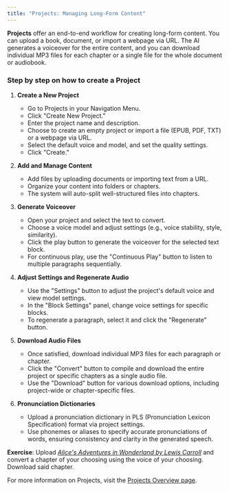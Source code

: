 ```yaml
---
title: "Projects: Managing Long-Form Content"
---
```


**Projects** offer an end-to-end workflow for creating long-form content. You can upload a book, document, or import a webpage via URL. The AI generates a voiceover for the entire content, and you can download individual MP3 files for each chapter or a single file for the whole document or audiobook.

### Step by step on how to create a Project

1. **Create a New Project**

   - Go to Projects in your Navigation Menu.
   - Click "Create New Project."
   - Enter the project name and description.
   - Choose to create an empty project or import a file (EPUB, PDF, TXT) or a webpage via URL.
   - Select the default voice and model, and set the quality settings.
   - Click "Create."

2. **Add and Manage Content**

   - Add files by uploading documents or importing text from a URL.
   - Organize your content into folders or chapters.
   - The system will auto-split well-structured files into chapters.

3. **Generate Voiceover**

   - Open your project and select the text to convert.
   - Choose a voice model and adjust settings (e.g., voice stability, style, similarity).
   - Click the play button to generate the voiceover for the selected text block.
   - For continuous play, use the "Continuous Play" button to listen to multiple paragraphs sequentially.

4. **Adjust Settings and Regenerate Audio**

   - Use the "Settings" button to adjust the project's default voice and view model settings.
   - In the "Block Settings" panel, change voice settings for specific blocks.
   - To regenerate a paragraph, select it and click the "Regenerate" button.

5. **Download Audio Files**

   - Once satisfied, download individual MP3 files for each paragraph or chapter.
   - Click the "Convert" button to compile and download the entire project or specific chapters as a single audio file.
   - Use the "Download" button for various download options, including project-wide or chapter-specific files.

6. **Pronunciation Dictionaries**
   - Upload a pronunciation dictionary in PLS (Pronunciation Lexicon Specification) format via project settings.
   - Use phonemes or aliases to specify accurate pronunciations of words, ensuring consistency and clarity in the generated speech.

**Exercise**: Upload [_Alice's Adventures in Wonderland by Lewis Carroll_](https://www.gutenberg.org/ebooks/11) and convert a chapter of your choosing using the voice of your choosing. Download said chapter.

For more information on Projects, visit the [Projects Overview page](/product/projects/overview).
